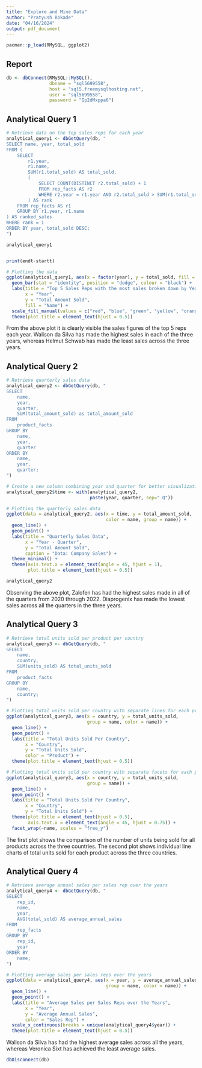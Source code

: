 ---
title: "Explore and Mine Data"
author: "Pratyush Rokade"
date: "04/16/2024"
output: pdf_document
---

```{r importLibraries, echo=FALSE}
pacman::p_load(RMySQL, ggplot2)
```

## Report

```{r connectDatabase, echo=FALSE}
db <- dbConnect(RMySQL::MySQL(),
                dbname = "sql5699558",
                host = "sql5.freemysqlhosting.net",
                user = "sql5699558",
                password = "Ip2dMxppa6")
```

## Analytical Query 1

```{r query1, echo=FALSE}

# Retrieve data on the top sales reps for each year
analytical_query1 <- dbGetQuery(db, "
SELECT name, year, total_sold
FROM (
    SELECT 
        r1.year,
        r1.name,
        SUM(r1.total_sold) AS total_sold,
        (
            SELECT COUNT(DISTINCT r2.total_sold) + 1
            FROM rep_facts AS r2
            WHERE r2.year = r1.year AND r2.total_sold > SUM(r1.total_sold)
        ) AS rank
    FROM rep_facts AS r1
    GROUP BY r1.year, r1.name
) AS ranked_sales
WHERE rank = 1
ORDER BY year, total_sold DESC;
")

analytical_query1


print(endt-startt)

# Plotting the data
ggplot(analytical_query1, aes(x = factor(year), y = total_sold, fill = name)) +
  geom_bar(stat = "identity", position = "dodge", colour = "black") +
  labs(title = "Top 5 Sales Reps with the most sales broken down by Year",
       x = "Year",
       y = "Total Amount Sold",
       fill = "Name") +
  scale_fill_manual(values = c("red", "blue", "green", "yellow", "orange")) +
  theme(plot.title = element_text(hjust = 0.5))
```
From the above plot it is clearly visible the sales figures of the top 5 reps each year. Walison da Silva has made the highest sales in each of the three years, whereas Helmut Schwab has made the least sales across the three years.


## Analytical Query 2

```{r query2, echo=FALSE}
# Retrieve quarterly sales data
analytical_query2 <- dbGetQuery(db, "
SELECT 
    name,
    year,
    quarter,
    SUM(total_amount_sold) as total_amount_sold
FROM 
    product_facts
GROUP BY 
    name,
    year,
    quarter
ORDER BY 
    name,
    year,
    quarter;
")

# Create a new column combining year and quarter for better visualization
analytical_query2$time <- with(analytical_query2,
                               paste(year, quarter, sep=" Q"))

# Plotting the quarterly sales data
ggplot(data = analytical_query2, aes(x = time, y = total_amount_sold,
                                     color = name, group = name)) +
  geom_line() + 
  geom_point() + 
  labs(title = "Quarterly Sales Data",
       x = "Year - Quarter",
       y = "Total Amount Sold",
       caption = "Data: Company Sales") +
  theme_minimal() +
  theme(axis.text.x = element_text(angle = 45, hjust = 1),
        plot.title = element_text(hjust = 0.5))

analytical_query2
```
Observing the above plot, Zalofen has had the highest sales made in all of the quarters from 2020 through 2022. Diaprogenix has made the lowest sales across all the quarters in the three years.


## Analytical Query 3

```{r query3, echo=FALSE}
# Retrieve total units sold per product per country
analytical_query3 <- dbGetQuery(db, "
SELECT 
    name,
    country,
    SUM(units_sold) AS total_units_sold
FROM 
    product_facts 
GROUP BY 
    name,
    country;
")

# Plotting total units sold per country with separate lines for each product
ggplot(analytical_query3, aes(x = country, y = total_units_sold,
                              group = name, color = name)) +
  geom_line() +
  geom_point() +
  labs(title = "Total Units Sold Per Country",
       x = "Country",
       y = "Total Units Sold",
       color = "Product") +
  theme(plot.title = element_text(hjust = 0.5))

# Plotting total units sold per country with separate facets for each product
ggplot(analytical_query3, aes(x = country, y = total_units_sold,
                              group = name)) +
  geom_line() +
  geom_point() +
  labs(title = "Total Units Sold Per Country",
       x = "Country",
       y = "Total Units Sold") +
  theme(plot.title = element_text(hjust = 0.5),
        axis.text.x = element_text(angle = 45, hjust = 0.75)) +
  facet_wrap(~name, scales = "free_y")
```
The first plot shows the comparison of the number of units being sold for all products across the three countries. The second plot shows individual line charts of total units sold for each product across the three countries.


## Analytical Query 4

```{r query4, echo=FALSE}
# Retrieve average annual sales per sales rep over the years
analytical_query4 <- dbGetQuery(db, "
SELECT 
    rep_id,
    name,
    year,
    AVG(total_sold) AS average_annual_sales
FROM 
    rep_facts
GROUP BY 
    rep_id, 
    year
ORDER BY
    name;
")

# Plotting average sales per sales reps over the years
ggplot(data = analytical_query4, aes(x = year, y = average_annual_sales,
                                     group = name, color = name)) +
  geom_line() +  
  geom_point() +  
  labs(title = "Average Sales per Sales Reps over the Years",
       x = "Year",
       y = "Average Annual Sales",
       color = "Sales Rep") +
  scale_x_continuous(breaks = unique(analytical_query4$year)) +
  theme(plot.title = element_text(hjust = 0.5))  

```
Walison da Silva has had the highest average sales across all the years, whereas Veronica Sixt has achieved the least average sales.

```{r disconnectDatabase, echo=FALSE}
dbDisconnect(db)
```